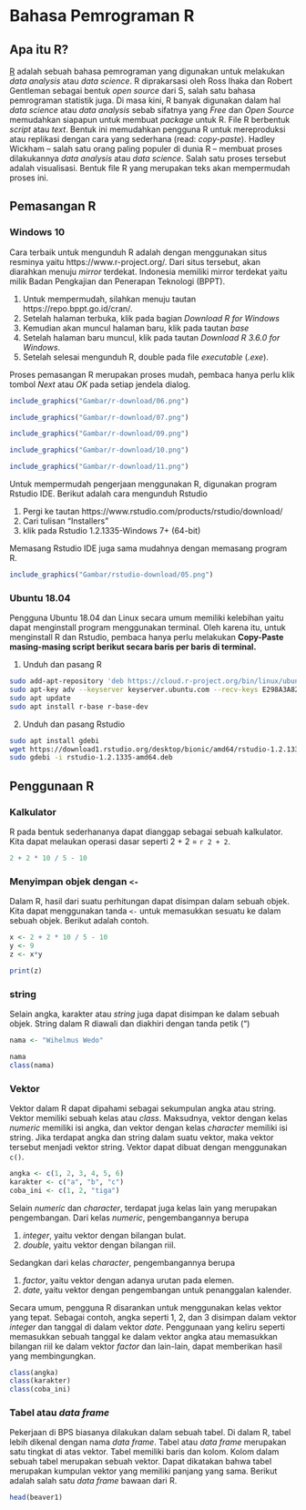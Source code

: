 # Bahasa Pemrograman R {#R}

## Apa itu R?

[R](https://www.r-project.org/) adalah sebuah bahasa pemrograman yang digunakan untuk melakukan *data analysis* atau *data science*.
R diprakarsasi oleh Ross Ihaka dan Robert Gentleman sebagai bentuk *open source* dari S, salah satu bahasa pemrograman statistik juga.
Di masa kini, R banyak digunakan dalam hal *data science* atau *data analysis* sebab sifatnya yang *Free* dan *Open Source* memudahkan siapapun untuk membuat *package* untuk R.
File R berbentuk *script* atau *text*.
Bentuk ini memudahkan  pengguna R untuk mereproduksi atau replikasi dengan cara yang sederhana (read: *copy-paste*).
Hadley Wickham -- salah satu orang paling populer di dunia R -- membuat proses dilakukannya *data analysis* atau *data science*.
Salah satu proses tersebut adalah visualisasi.
Bentuk file R yang merupakan teks akan mempermudah proses ini.

## Pemasangan R

### Windows 10 {-}

Cara terbaik untuk mengunduh R adalah dengan menggunakan situs resminya yaitu https://www.r-project.org/. Dari situs tersebut, akan diarahkan menuju *mirror* terdekat.
Indonesia memiliki mirror terdekat yaitu milik Badan Pengkajian dan Penerapan Teknologi (BPPT).

1. Untuk mempermudah, silahkan menuju tautan https://repo.bppt.go.id/cran/.
1. Setelah halaman terbuka, klik pada bagian *Download R for Windows*
1. Kemudian akan muncul halaman baru, klik pada tautan *base*
1. Setelah halaman baru muncul, klik pada tautan *Download R 3.6.0 for Windows*.
1. Setelah selesai mengunduh R, double pada file *executable* (*.exe*).

Proses pemasangan R merupakan proses mudah, pembaca hanya perlu klik tombol *Next* atau *OK* pada setiap jendela dialog.

```r
include_graphics("Gambar/r-download/06.png")
```

```r
include_graphics("Gambar/r-download/07.png")
```

```r
include_graphics("Gambar/r-download/09.png")
```

```r
include_graphics("Gambar/r-download/10.png")
```

```r
include_graphics("Gambar/r-download/11.png")
```

Untuk mempermudah pengerjaan menggunakan R, digunakan program Rstudio IDE.
Berikut adalah cara mengunduh Rstudio

1. Pergi ke tautan https://www.rstudio.com/products/rstudio/download/
2. Cari tulisan "Installers"
3. klik pada Rstudio 1.2.1335-Windows 7+ (64-bit)

Memasang Rstudio IDE juga sama mudahnya dengan memasang program R.

```r
include_graphics("Gambar/rstudio-download/05.png")
```

### Ubuntu 18.04 {-}

Pengguna Ubuntu 18.04 dan Linux secara umum memiliki kelebihan yaitu dapat menginstall program menggunakan terminal.
Oleh karena itu, untuk menginstall R dan Rstudio, pembaca hanya perlu melakukan **Copy-Paste masing-masing script berikut secara baris per baris di terminal.**

1. Unduh dan pasang R

```sh
sudo add-apt-repository 'deb https://cloud.r-project.org/bin/linux/ubuntu bionic-cran35/'
sudo apt-key adv --keyserver keyserver.ubuntu.com --recv-keys E298A3A825C0D65DFD57CBB651716619E084DAB9
sudo apt update
sudo apt install r-base r-base-dev
```

2. Unduh dan pasang Rstudio

```sh
sudo apt install gdebi
wget https://download1.rstudio.org/desktop/bionic/amd64/rstudio-1.2.1335-amd64.deb
sudo gdebi -i rstudio-1.2.1335-amd64.deb
```

## Penggunaan R

### Kalkulator

R pada bentuk sederhananya dapat dianggap sebagai sebuah kalkulator.
Kita dapat melaukan operasi dasar seperti 2 + 2 = `r 2 + 2`.

```r
2 + 2 * 10 / 5 - 10
```

### Menyimpan objek dengan `<-`

Dalam R, hasil dari suatu perhitungan dapat disimpan dalam sebuah objek.
Kita dapat menggunakan tanda `<-` untuk memasukkan sesuatu ke dalam sebuah objek.
Berikut adalah contoh.

```r
x <- 2 + 2 * 10 / 5 - 10
y <- 9
z <- x*y

print(z)
```

### string

Selain angka, karakter atau *string* juga dapat disimpan ke dalam sebuah objek.
String dalam R diawali dan diakhiri dengan tanda petik (")

```r
nama <- "Wihelmus Wedo"

nama
class(nama)
```

### Vektor

Vektor dalam R dapat dipahami sebagai sekumpulan angka atau string.
Vektor memiliki sebuah kelas atau *class*.
Maksudnya, vektor dengan kelas *numeric* memiliki isi angka, dan vektor dengan kelas *character* memiliki isi string.
Jika terdapat angka dan string dalam suatu vektor, maka vektor tersebut menjadi vektor string.
Vektor dapat dibuat dengan menggunakan `c()`.

```r
angka <- c(1, 2, 3, 4, 5, 6)
karakter <- c("a", "b", "c")
coba_ini <- c(1, 2, "tiga")
```

Selain *numeric* dan *character*, terdapat juga kelas lain yang merupakan pengembangan.
Dari kelas *numeric*, pengembangannya berupa

1. *integer*, yaitu vektor dengan bilangan bulat.
2. *double*, yaitu vektor dengan bilangan riil.

Sedangkan dari kelas *character*, pengembangannya berupa

1. *factor*, yaitu vektor dengan adanya urutan pada elemen.
2. *date*, yaitu vektor dengan pengembangan untuk penanggalan kalender.

Secara umum, pengguna R disarankan untuk menggunakan kelas vektor yang tepat.
Sebagai contoh, angka seperti 1, 2, dan 3 disimpan dalam vektor *integer* dan tanggal di dalam vektor *date*.
Penggunaan yang keliru seperti memasukkan sebuah tanggal ke dalam vektor angka atau memasukkan bilangan riil ke dalam vektor *factor* dan lain-lain, dapat memberikan hasil yang membingungkan.

```r
class(angka)
class(karakter)
class(coba_ini)
```

### Tabel atau *data frame*

Pekerjaan di BPS biasanya dilakukan dalam sebuah tabel.
Di dalam R, tabel lebih dikenal dengan nama *data frame*.
Tabel atau *data frame* merupakan satu tingkat di atas vektor.
Tabel memiliki baris dan kolom.
Kolom dalam sebuah tabel merupakan sebuah vektor.
Dapat dikatakan bahwa tabel merupakan kumpulan vektor yang memiliki panjang yang sama.
Berikut adalah salah satu *data frame* bawaan dari R.

```r
head(beaver1)
```

